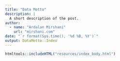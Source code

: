 ```yaml
---
title: "Data Motto"
description: |
  A short description of the post.
author:
  - name: "Ardalan Mirshani"
    url: "mirshani.com"
date: "`r format(Sys.time(), '%d %B, %Y')`"
output: DataMotto::Index
---
```


```r
htmltools::includeHTML("resources/index_body.html")
```

